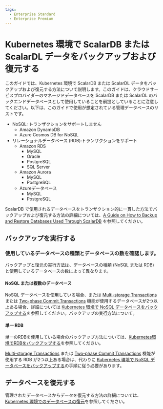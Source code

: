 ```yaml
---
tags:
  - Enterprise Standard
  - Enterprise Premium
---
```


# Kubernetes 環境で ScalarDB または ScalarDL データをバックアップおよび復元する

このガイドでは、Kubernetes 環境で ScalarDB または ScalarDL データをバックアップおよび復元する方法について説明します。このガイドは、クラウドサービスプロバイダーのマネージドデータベースを ScalarDB または ScalarDL のバックエンドデータベースとして使用していることを前提としていることに注意してください。以下は、このガイドで使用が想定されている管理データベースのリストです。

* NoSQL: トランザクションをサポートしません
    * Amazon DynamoDB
    * Azure Cosmos DB for NoSQL
* リレーショナルデータベース (RDB):トランザクションをサポート
  * Amazon RDS
    * MySQL
    * Oracle
    * PostgreSQL
    * SQL Server
  * Amazon Aurora
    * MySQL
    * PostgreSQL
  * Azureデータベース
    * MySQL
    * PostgreSQL

ScalarDB で使用されるデータベースをトランザクション的に一貫した方法でバックアップおよび復元する方法の詳細については、[A Guide on How to Backup and Restore Databases Used Through ScalarDB](https://scalardb.scalar-labs.com/docs/latest/backup-restore/) を参照してください。

## バックアップを実行する

### 使用しているデータベースの種類とデータベースの数を確認します。

バックアップと復元の実行方法は、データベースの種類 (NoSQL または RDB) と使用しているデータベースの数によって異なります。

#### NoSQL または複数のデータベース

NoSQL データベースを使用している場合、または [Multi-storage Transactions](https://scalardb.scalar-labs.com/docs/latest/multi-storage-transactions/) または [Two-phase Commit Transactions](https://scalardb.scalar-labs.com/docs/latest/two-phase-commit-transactions/) 機能が使用するデータベースが2つ以上ある場合、詳細については [Kubernetes 環境で NoSQL データベースをバックアップする](BackupNoSQL.mdx)を参照してください。バックアップの実行方法について。

#### 単一 RDB

単一のRDBを使用している場合のバックアップ方法については、[Kubernetes環境でRDBをバックアップする](BackupRDB.mdx)を参照してください。

[Multi-storage Transactions](https://scalardb.scalar-labs.com/docs/latest/multi-storage-transactions/) または [Two-phase Commit Transactions](https://scalardb.scalar-labs.com/docs/latest/two-phase-commit-transactions/) 機能が使用する RDB が2つ以上ある場合は、代わりに [Kubernetes 環境で NoSQL データベースをバックアップする](BackupNoSQL.mdx)の手順に従う必要があります。

## データベースを復元する

管理されたデータベースからデータを復元する方法の詳細については、[Kubernetes 環境でのデータベースの復元](RestoreDatabase.mdx)を参照してください。

